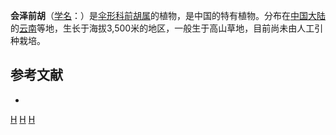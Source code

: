 {{NoteTA|G1=LS}}
{{Speciesbox 
| genus = Peucedanum
| species = acaule
| authority = Shan et Sheh
}}
'''会泽前胡'''（[[学名|学名]]：{{lang|la|''Peucedanum acaule''}}）是[[伞形科|伞形科]][[前胡属|前胡属]]的植物，是中国的特有植物。分布在[[中国大陆|中国大陆]]的[[云南|云南]]等地，生长于海拔3,500米的地区，一般生于高山草地，目前尚未由人工引种栽培。

== 参考文献 ==
<div class="references-small">
* {{cite web| url =http://www.bioinfo.cn/db05/KmzwSpecies.php?action=view&id=22969| title =会泽前胡| work =《中国高等植物数据库全库》| publisher =中国科学院微生物研究所| author =昆明植物研究所| accessdate =2009-02-25| deadurl =yes| archiveurl =https://web.archive.org/web/20160305065940/http://www.bioinfo.cn/db05/KmzwSpecies.php?action=view&id=22969| archivedate =2016-03-05}}
</div>
{{Taxonbar|from=Q10885475}}

[[Category:前胡属|H]]
[[Category:中國特有植物|H]]
[[Category:云南植物|H]]